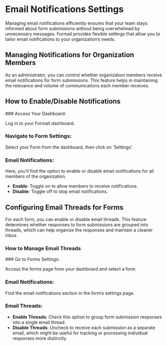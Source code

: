 
# Email Notifications Settings

Managing email notifications efficiently ensures that your team stays informed about form submissions without being overwhelmed by unnecessary messages. Formail provides flexible settings that allow you to tailor email notifications to your organization’s needs.

## Managing Notifications for Organization Members

As an administrator, you can control whether organization members receive email notifications for form submissions. This feature helps in maintaining the relevance and volume of communications each member receives.

## How to Enable/Disable Notifications

<Steps>
### Access Your Dashboard:

Log in to your Formail dashboard.

### Navigate to Form Settings:

Select your Form from the dashboard, then click
on ‘Settings’.

### Email Notifications:

Here, you’ll find the option to
enable or disable email notifications for all members of the organization.

- **Enable**: Toggle on to allow members to receive notifications.
- **Disable**: Toggle off to stop email notifications.

</Steps>

## Configuring Email Threads for Forms

For each form, you can enable or disable email threads. This feature determines whether responses to form submissions are grouped into threads, which can help organize the responses and maintain a cleaner inbox.

### How to Manage Email Threads

<Steps>
### Go to Forms Settings:

Access the forms page from your dashboard and select a form.

### Email Notifications:

Find the email notifications section in the form’s settings page.

### Email Threads:

- **Enable Threads**: Check this option to group form submission responses into a single email thread.
- **Disable Threads**: Uncheck to receive each submission as a separate email, which might be useful for tracking or processing individual responses more distinctly.

</Steps>
